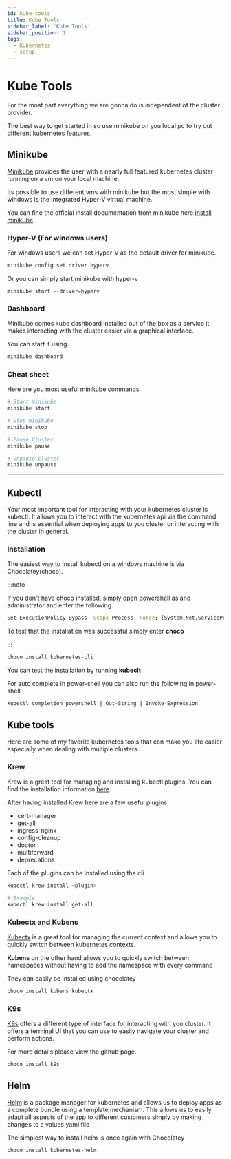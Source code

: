 ```yaml
---
id: kube-tools
title: Kube Tools
sidebar_label: 'Kube Tools'
sidebar_position: 1
tags:
  - Kubernetes
  - setup
---
```


# Kube Tools

For the most part everything we are gonna do is independent of the cluster provider. 

The best way to get started in so use minikube on you local pc to try out different kubernetes features. 

## Minikube

[Minikube](https://minikube.sigs.k8s.io/docs/) provides the user with a nearly full featured kubernetes cluster running on a vm on your local machine. 

Its possible to use different vms with minikube but the most simple with windows is the integrated Hyper-V virtual machine. 

You can fine the official install documentation from minikube here [install minikube](https://minikube.sigs.k8s.io/docs/start/) 

### Hyper-V (For windows users)

For windows users we can set Hyper-V as the default driver for minikube.
```bash
minikube config set driver hyperv
```

Or you can simply start minikube with hyper-v

```bash"
minikube start --driver=hyperv 
```

### Dashboard
Minikube comes kube dashboard installed out of the box as a service it makes interacting with the cluster easier via a graphical interface. 

You can start it using. 
```bash
minikube dashboard
```


### Cheat sheet

Here are you most useful minikube commands.
```bash
# Start minikube
minikube start

# Stop minikube 
minikube stop 

# Pause Cluster
minikube pause

# Unpause cluster
minikube unpause

```




---
## Kubectl 

Your most important tool for interacting with your kubernetes cluster is kubectl. It allows you to interact with the kubernetes api via the command line and is essential when deploying apps to you cluster or interacting with the cluster in general. 

### Installation

The easiest way to install kubectl on a windows machine is via Chocolatey(choco). 

:::note

If you don't have choco installed, simply open powershell as and administrator and enter the following. 

```bash
Set-ExecutionPolicy Bypass -Scope Process -Force; [System.Net.ServicePointManager]::SecurityProtocol = [System.Net.ServicePointManager]::SecurityProtocol -bor 3072; iex ((New-Object System.Net.WebClient).DownloadString('https://community.chocolatey.org/install.ps1')) 
```

To test that the installation was successful simply enter **choco**

:::



<Tabs>
  <TabItem value="Choco" label="Choco" default>

````bash
choco install kubernetes-cli
````

You can test the installation by running **kubeclt**

  </TabItem>
</Tabs>

For auto complete in power-shell you can also run the following in power-shell 

```bash title=powershell
kubectl completion powershell | Out-String | Invoke-Expression
```


## Kube tools 

Here are some of my favorite kubernetes tools that can make you life easier especially when dealing with
multiple clusters.

### Krew

Krew is a great tool for managing and installing kubectl plugins. 
You can find the installation information [here](https://krew.sigs.k8s.io/docs/user-guide/setup/install/#windows)

After having installed Krew here are a few useful plugins:

- cert-manager
- get-all
- ingress-nginx
- config-cleanup
- doctor
- multiforward
- deprecations

Each of the plugins can be installed using the cli 

```bash
kubectl krew install <plugin>

# Example
kubectl krew install get-all
```

### Kubectx and Kubens

[Kubectx](https://github.com/ahmetb/kubectx) is a great tool for managing the current context
and allows you to quickly switch between kubernetes contexts.

**Kubens** on the other hand allows you to quickly switch between namespaces without having to add the namespace with every command

They can easily be installed using chocolatey

```bash
choco install kubens kubectx
```


### K9s 

[K9s](https://github.com/derailed/k9s) offers a different type of interface for
interacting with you cluster. It offers a terminal UI that you can use to easily navigate 
your cluster and perform actions.

For more details please view the github page.

```bash
choco install k9s
```

## Helm 

[Helm](https://helm.sh/) is a package manager for kubernetes and allows us to deploy apps as a complete 
bundle using a template mechanism. This allows us to easily adapt all aspects of the app
to different customers simply by making changes to a values.yaml file

The simplest way to install helm is once again with Chocolatey

```bash
choco install kubernetes-helm
```